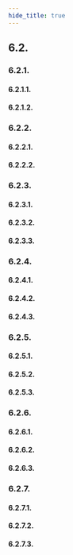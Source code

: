 ```yaml
---
hide_title: true
---
```


## 6.2. 

### 6.2.1. 

#### 6.2.1.1. 

#### 6.2.1.2. 

### 6.2.2. 

#### 6.2.2.1. 

#### 6.2.2.2. 

### 6.2.3. 

#### 6.2.3.1. 

#### 6.2.3.2. 

#### 6.2.3.3. 

### 6.2.4. 

#### 6.2.4.1. 

#### 6.2.4.2. 

#### 6.2.4.3. 

### 6.2.5. 

#### 6.2.5.1. 

#### 6.2.5.2. 

#### 6.2.5.3. 

### 6.2.6. 

#### 6.2.6.1. 

#### 6.2.6.2. 

#### 6.2.6.3. 

### 6.2.7. 

#### 6.2.7.1. 

#### 6.2.7.2. 

#### 6.2.7.3. 

